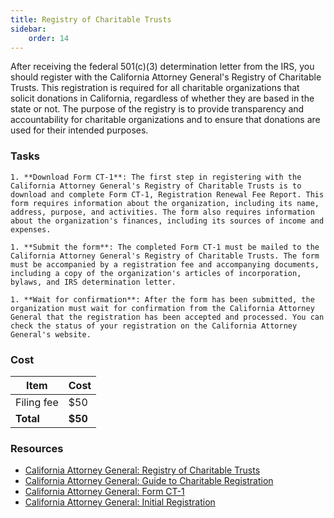 ```yaml
---
title: Registry of Charitable Trusts
sidebar:
    order: 14
---
```


After receiving the federal 501(c)(3) determination letter from the IRS, you should register with the California Attorney General's Registry of Charitable Trusts. This registration is required for all charitable organizations that solicit donations in California, regardless of whether they are based in the state or not. The purpose of the registry is to provide transparency and accountability for charitable organizations and to ensure that donations are used for their intended purposes.

### Tasks

<Steps>

    1. **Download Form CT-1**: The first step in registering with the California Attorney General's Registry of Charitable Trusts is to download and complete Form CT-1, Registration Renewal Fee Report. This form requires information about the organization, including its name, address, purpose, and activities. The form also requires information about the organization's finances, including its sources of income and expenses.

    1. **Submit the form**: The completed Form CT-1 must be mailed to the California Attorney General's Registry of Charitable Trusts. The form must be accompanied by a registration fee and accompanying documents, including a copy of the organization's articles of incorporation, bylaws, and IRS determination letter.

    1. **Wait for confirmation**: After the form has been submitted, the organization must wait for confirmation from the California Attorney General that the registration has been accepted and processed. You can check the status of your registration on the California Attorney General's website.

</Steps>

### Cost

| Item                   | Cost  |
|------------------------|-------|
| Filing fee             | $50   |
| **Total**              | **$50** |

### Resources

- [California Attorney General: Registry of Charitable Trusts](https://oag.ca.gov/charities)
- [California Attorney General: Guide to Charitable Registration](https://oag.ca.gov/sites/all/files/agweb/pdfs/charities/publications/guide_for_charities.pdf)
- [California Attorney General: Form CT-1](https://oag.ca.gov/system/files/media/ct1-form.pdf)
- [California Attorney General: Initial Registration](https://oag.ca.gov/charities/initial-reg)

